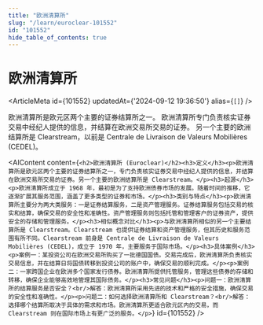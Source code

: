 ```yaml
---
title: "欧洲清算所"
slug: "/learn/euroclear-101552"
id: "101552"
hide_table_of_contents: true
---
```



# 欧洲清算所

<ArticleMeta id={101552} updatedAt={'2024-09-12 19:36:50'} alias={`[]`} />
<div className='border-solid border-b border-t-0 my-4 border-[var(--ifm-color-gray-300)]' />

欧洲清算所是欧元区两个主要的证券结算所之一。 欧洲清算所专门负责核实证券交易中经纪人提供的信息，并结算在欧洲交易所交易的证券。 另一个主要的欧洲结算所是 Clearstream，以前是 Centrale de Livraison de Valeurs Mobilières (CEDEL)。

<AIContent content={`<h2>欧洲清算所 (Euroclear)</h2><h3>定义</h3><p>欧洲清算所是欧元区两个主要的证券结算所之一，专门负责核实证券交易中经纪人提供的信息，并结算在欧洲交易所交易的证券。另一个主要的欧洲结算所是 Clearstream。</p><h3>起源</h3><p>欧洲清算所成立于 1968 年，最初是为了支持欧洲债券市场的发展。随着时间的推移，它逐渐扩展其服务范围，涵盖了更多类型的证券和市场。</p><h3>类别与特点</h3><p>欧洲清算所主要分为两大类服务：一是证券结算服务，二是资产管理服务。证券结算服务包括交易的核实和结算，确保交易的安全性和准确性。资产管理服务则包括托管和管理客户的证券资产，提供安全的存储和管理服务。</p><h3>相似概念对比</h3><p>与欧洲清算所相似的另一个主要结算所是 Clearstream。Clearstream 也提供证券结算和资产管理服务，但其历史和服务范围有所不同。Clearstream 前身是 Centrale de Livraison de Valeurs Mobilières (CEDEL)，成立于 1970 年，主要服务于国际市场。</p><h3>具体案例</h3><p>案例一：某投资公司在欧洲交易所购买了一批德国国债。交易完成后，欧洲清算所负责核实交易信息，并在结算日将国债转移到投资公司的账户中，确保交易的顺利完成。</p><p>案例二：一家跨国企业在欧洲多个国家发行债券。欧洲清算所提供托管服务，管理这些债券的存储和转移，确保企业能够高效地管理其国际债务。</p><h3>常见问题</h3><p>问题一：欧洲清算所的结算服务是否安全？<br/>解答：欧洲清算所采用先进的技术和严格的安全措施，确保交易的安全性和准确性。</p><p>问题二：如何选择欧洲清算所和 Clearstream？<br/>解答：选择哪个结算所取决于具体的需求和市场。欧洲清算所更适合欧元区内的交易，而 Clearstream 则在国际市场上有更广泛的服务。</p>`} id={101552} />
